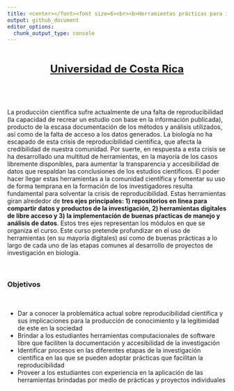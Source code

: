 ```yaml
---
title: <center></font><font size=6><br><b>Herramientas prácticas para investigación reproducible</b></font></center><br>
output: github_document
editor_options: 
  chunk_output_type: console
---
```


<!-- README.md is generated from README.Rmd. Please edit that file -->
<br>

<center><font size="5"><b><a href="https://www.ucr.ac.cr/">Universidad de Costa Rica</a><br></b></font></center><br>

&nbsp; 

La producción científica sufre actualmente de una falta de reproducibilidad (la capacidad de recrear un estudio con base en la información publicada), producto de la escasa documentación de los métodos y análisis utilizados, así como de la falta de acceso a los datos generados. La biología no ha escapado de esta crisis de reproducibilidad científica, que afecta la credibilidad de nuestra comunidad. Por suerte, en respuesta a esta crisis se ha desarrollado una multitud de herramientas, en la mayoría de los casos libremente disponibles, para aumentar la transparencia y accesibilidad de datos que respaldan las conclusiones de los estudios científicos. El poder hacer llegar estas herramientas a la comunidad científica y fomentar su uso de forma temprana en la formación de los investigadores resulta fundamental para solventar la crisis de reproducibilidad. Estas herramientas giran alrededor de **tres ejes principales: 1) repositorios en linea para compartir datos y productos de la investigación, 2)
herramientas digitales de libre acceso y 3) la implementación de buenas pŕacticas de manejo y análisis
de datos**. Estos tres ejes representan los módulos en que se organiza el curso. Este curso pretende
profundizar en el uso de herramientas (en su mayoría digitales) así como de buenas prácticas a lo largo
de cada uno de las etapas comunes al desarrollo de proyectos de investigación en biología.

&nbsp;


### **Objetivos**

&nbsp;

- Dar a conocer la problemática actual sobre reproducibilidad científica y sus implicaciones para la
producción de conocimiento y la legitimidad de este en la sociedad
- Brindar a los estudiantes herramientas computacionales de software libre que faciliten la documentación y accesibilidad de la investigación
- Identificar procesos en las diferentes etapas de la investigación científica en las que se pueden adoptar prácticas que facilitan la reproducibilidad
- Proveer a los estudiantes con experiencia en la aplicación de las herramientas brindadas por medio de prácticas y proyectos individuales


